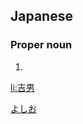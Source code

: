 ==Japanese==
{{ja-kanjitab|吉|男}}

===Proper noun===
{{ja-pos|proper|よしお}}

# {{given name|male|lang=ja}}

[[Category:Japanese male given names|よしお]]

[[li:吉男]]